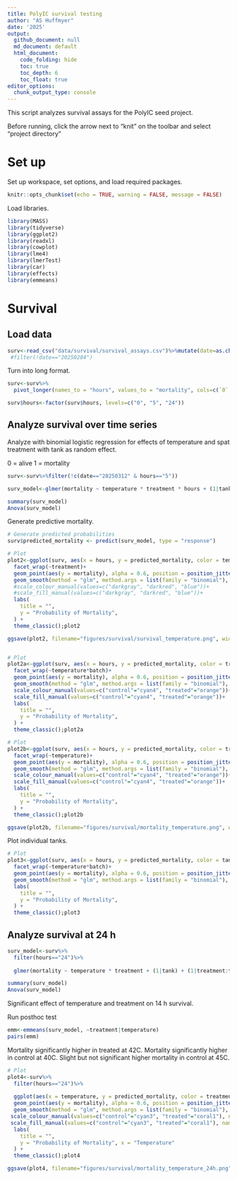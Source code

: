 ```yaml
---
title: PolyIC survival testing
author: "AS Huffmyer"
date: '2025'
output:
  github_document: null
  md_document: default
  html_document:
    code_folding: hide
    toc: true
    toc_depth: 6
    toc_float: true
editor_options: 
  chunk_output_type: console
---
```


This script analyzes survival assays for the PolyIC seed project. 

Before running, click the arrow next to "knit" on the toolbar and select "project directory"


# Set up 

Set up workspace, set options, and load required packages.    
```r
knitr::opts_chunk$set(echo = TRUE, warning = FALSE, message = FALSE)
```

Load libraries. 
```r
library(MASS) 
library(tidyverse)
library(ggplot2)
library(readxl)
library(cowplot)
library(lme4)
library(lmerTest)
library(car)
library(effects)
library(emmeans)
```

# Survival 

## Load data 

```r
surv<-read_csv("data/survival/survival_assays.csv")%>%mutate(date=as.character(date))%>%select(!notes)#%>%
 #filter(!date=="20250204")
```

Turn into long format. 

```r
surv<-surv%>%
  pivot_longer(names_to = "hours", values_to = "mortality", cols=c(`0`:`24`))

surv$hours<-factor(surv$hours, levels=c("0", "5", "24"))
```

## Analyze survival over time series 

Analyze with binomial logistic regression for effects of temperature and spat treatment with tank as random effect. 

0 = alive
1 = mortality 

```r
surv<-surv%>%filter(!c(date=="20250312" & hours=="5"))

surv_model<-glmer(mortality ~ temperature * treatment * hours + (1|tank) + (1|treatment:tank) + (1|batch), family = binomial(link = "logit"), data=surv)

summary(surv_model)
Anova(surv_model)
```

Generate predictive mortality. 

```r
# Generate predicted probabilities
surv$predicted_mortality <- predict(surv_model, type = "response")

# Plot
plot2<-ggplot(surv, aes(x = hours, y = predicted_mortality, color = temperature, fill = temperature, group=temperature)) +
  facet_wrap(~treatment)+
  geom_point(aes(y = mortality), alpha = 0.6, position = position_jitter(height = 0.03)) +
  geom_smooth(method = "glm", method.args = list(family = "binomial"), se = FALSE) +
  #scale_colour_manual(values=c("darkgray", "darkred", "blue"))+
  #scale_fill_manual(values=c("darkgray", "darkred", "blue"))+
  labs(
    title = "",
    y = "Probability of Mortality",
  ) +
  theme_classic();plot2

ggsave(plot2, filename="figures/survival/survival_temperature.png", width=6, height=5)


# Plot
plot2a<-ggplot(surv, aes(x = hours, y = predicted_mortality, color = treatment, fill = treatment, group=treatment)) +
  facet_wrap(~temperature*batch)+
  geom_point(aes(y = mortality), alpha = 0.6, position = position_jitter(height = 0.03)) +
  geom_smooth(method = "glm", method.args = list(family = "binomial"), se = FALSE) +
  scale_colour_manual(values=c("control"="cyan4", "treated"="orange"))+
  scale_fill_manual(values=c("control"="cyan4", "treated"="orange"))+
  labs(
    title = "",
    y = "Probability of Mortality",
  ) +
  theme_classic();plot2a 

# Plot
plot2b<-ggplot(surv, aes(x = hours, y = predicted_mortality, color = treatment, fill = treatment, group=treatment)) +
  facet_wrap(~temperature)+
  geom_point(aes(y = mortality), alpha = 0.6, position = position_jitter(height = 0.03)) +
  geom_smooth(method = "glm", method.args = list(family = "binomial"), se = FALSE) +
  scale_colour_manual(values=c("control"="cyan4", "treated"="orange"))+
  scale_fill_manual(values=c("control"="cyan4", "treated"="orange"))+
  labs(
    title = "",
    y = "Probability of Mortality",
  ) +
  theme_classic();plot2b 

ggsave(plot2b, filename="figures/survival/mortality_temperature.png", width=6, height=5)
```

Plot individual tanks. 

```r
# Plot
plot3<-ggplot(surv, aes(x = hours, y = predicted_mortality, color = tank, fill = tank, group=tank)) +
  facet_wrap(~temperature*batch)+
  geom_point(aes(y = mortality), alpha = 0.6, position = position_jitter(height = 0.03)) +
  geom_smooth(method = "glm", method.args = list(family = "binomial"), se = FALSE) +
  labs(
    title = "",
    y = "Probability of Mortality",
  ) +
  theme_classic();plot3

```

## Analyze survival at 24 h 

```r
surv_model<-surv%>%
  filter(hours=="24")%>%
  
  glmer(mortality ~ temperature * treatment + (1|tank) + (1|treatment:tank) + (1|batch), family = binomial(link = "logit"), data=.)

summary(surv_model)
Anova(surv_model)
```

Significant effect of temperature and treatment on 14 h survival. 

Run posthoc test 

```r
emm<-emmeans(surv_model, ~treatment|temperature)
pairs(emm)
```

Mortality significantly higher in treated at 42C. Mortality significantly higher in control at 40C. Slight but not significant higher mortality in control at 45C.  

```r
# Plot
plot4<-surv%>%
  filter(hours=="24")%>%
  
  ggplot(aes(x = temperature, y = predicted_mortality, color = treatment, fill = treatment, group=treatment)) +
  geom_point(aes(y = mortality), alpha = 0.6, position = position_jitter(height = 0.03)) +
  geom_smooth(method = "glm", method.args = list(family = "binomial"), se = TRUE) +
 scale_colour_manual(values=c("control"="cyan3", "treated"="coral1"), name="Parental \nTreatment")+
 scale_fill_manual(values=c("control"="cyan3", "treated"="coral1"), name="Parental \nTreatment")+
  labs(
    title = "",
    y = "Probability of Mortality", x = "Temperature"
  ) +
  theme_classic();plot4

ggsave(plot4, filename="figures/survival/mortality_temperature_24h.png", width=6, height=5)
```





